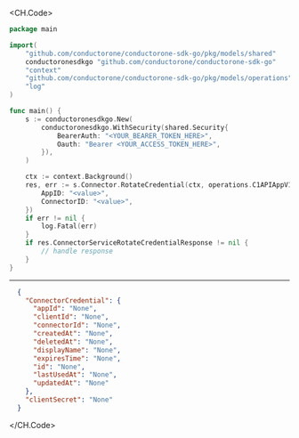 
<CH.Code>
```go RotateCredential.go
package main

import(
	"github.com/conductorone/conductorone-sdk-go/pkg/models/shared"
	conductoronesdkgo "github.com/conductorone/conductorone-sdk-go"
	"context"
	"github.com/conductorone/conductorone-sdk-go/pkg/models/operations"
	"log"
)

func main() {
    s := conductoronesdkgo.New(
        conductoronesdkgo.WithSecurity(shared.Security{
            BearerAuth: "<YOUR_BEARER_TOKEN_HERE>",
            Oauth: "Bearer <YOUR_ACCESS_TOKEN_HERE>",
        }),
    )

    ctx := context.Background()
    res, err := s.Connector.RotateCredential(ctx, operations.C1APIAppV1ConnectorServiceRotateCredentialRequest{
        AppID: "<value>",
        ConnectorID: "<value>",
    })
    if err != nil {
        log.Fatal(err)
    }
    if res.ConnectorServiceRotateCredentialResponse != nil {
        // handle response
    }
}
```
---

```json Example Response
  {
    "ConnectorCredential": {
      "appId": "None",
      "clientId": "None",
      "connectorId": "None",
      "createdAt": "None",
      "deletedAt": "None",
      "displayName": "None",
      "expiresTime": "None",
      "id": "None",
      "lastUsedAt": "None",
      "updatedAt": "None"
    },
    "clientSecret": "None"
  }
```
</CH.Code>
